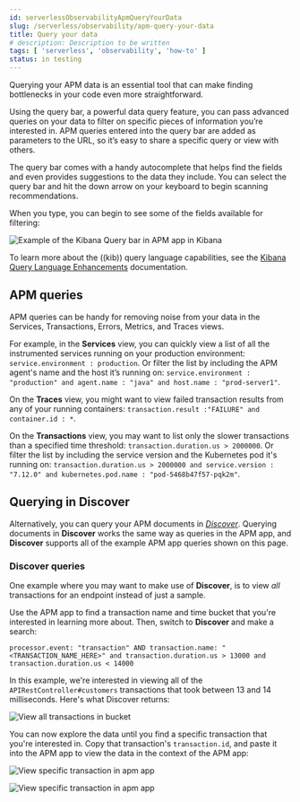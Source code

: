 ```yaml
---
id: serverlessObservabilityApmQueryYourData
slug: /serverless/observability/apm-query-your-data
title: Query your data
# description: Description to be written
tags: [ 'serverless', 'observability', 'how-to' ]
status: in testing
---
```



<Testing />

Querying your APM data is an essential tool that can make finding bottlenecks in your code even more straightforward.

Using the query bar, a powerful data query feature, you can pass advanced queries on your data
to filter on specific pieces of information you’re interested in.
APM queries entered into the query bar are added as parameters to the URL, so it’s easy to share a specific query or view with others.

The query bar comes with a handy autocomplete that helps find the fields and even provides suggestions to the data they include.
You can select the query bar and hit the down arrow on your keyboard to begin scanning recommendations.

When you type, you can begin to see some of the fields available for filtering:

![Example of the Kibana Query bar in APM app in Kibana](images/advanced-queries/apm-query-bar.png)

<DocCallOut title="Tip">

To learn more about the ((kib)) query language capabilities, see the [Kibana Query Language Enhancements](((kibana-ref))/kuery-query.html) documentation.

</DocCallOut>

## APM queries

APM queries can be handy for removing noise from your data in the <DocLink id="serverlessObservabilityApmServices">Services</DocLink>, <DocLink id="serverlessObservabilityApmTransactions">Transactions</DocLink>,
<DocLink id="serverlessObservabilityApmErrors">Errors</DocLink>, <DocLink id="serverlessObservabilityApmMetrics">Metrics</DocLink>, and <DocLink id="serverlessObservabilityApmTraces">Traces</DocLink> views.

For example, in the **Services** view, you can quickly view a list of all the instrumented services running on your production
environment: `service.environment : production`. Or filter the list by including the APM agent's name and the host it’s running on:
`service.environment : "production" and agent.name : "java" and host.name : "prod-server1"`.

On the **Traces** view, you might want to view failed transaction results from any of your running containers:
`transaction.result :"FAILURE" and container.id : *`.

On the **Transactions** view, you may want to list only the slower transactions than a specified time threshold: `transaction.duration.us > 2000000`.
Or filter the list by including the service version and the Kubernetes pod it's running on:
`transaction.duration.us > 2000000 and service.version : "7.12.0" and kubernetes.pod.name : "pod-5468b47f57-pqk2m"`.

## Querying in Discover

Alternatively, you can query your APM documents in [*Discover*](((kibana-ref))/discover.html).
Querying documents in **Discover** works the same way as queries in the APM app,
and **Discover** supports all of the example APM app queries shown on this page.

### Discover queries

One example where you may want to make use of **Discover**,
is to view  _all_ transactions for an endpoint instead of just a sample.

Use the APM app to find a transaction name and time bucket that you're interested in learning more about.
Then, switch to **Discover** and make a search:

```shell
processor.event: "transaction" AND transaction.name: "<TRANSACTION_NAME_HERE>" and transaction.duration.us > 13000 and transaction.duration.us < 14000
```

In this example, we're interested in viewing all of the `APIRestController#customers` transactions
that took between 13 and 14 milliseconds. Here's what Discover returns:

![View all transactions in bucket](images/advanced-queries/advanced-discover.png)

You can now explore the data until you find a specific transaction that you're interested in.
Copy that transaction's `transaction.id`, and paste it into the APM app to view the data in the context of the APM app:

![View specific transaction in apm app](images/advanced-queries/specific-transaction-search.png)

![View specific transaction in apm app](images/advanced-queries/specific-transaction.png)
